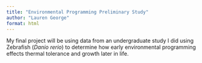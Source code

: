 ```yaml
---
title: "Environmental Programming Preliminary Study"
author: "Lauren George"
format: html
---
```


My final project will be using data from an undergraduate study I did using Zebrafish (*Danio rerio*) to determine how early environmental programming effects thermal tolerance and growth later in life.
